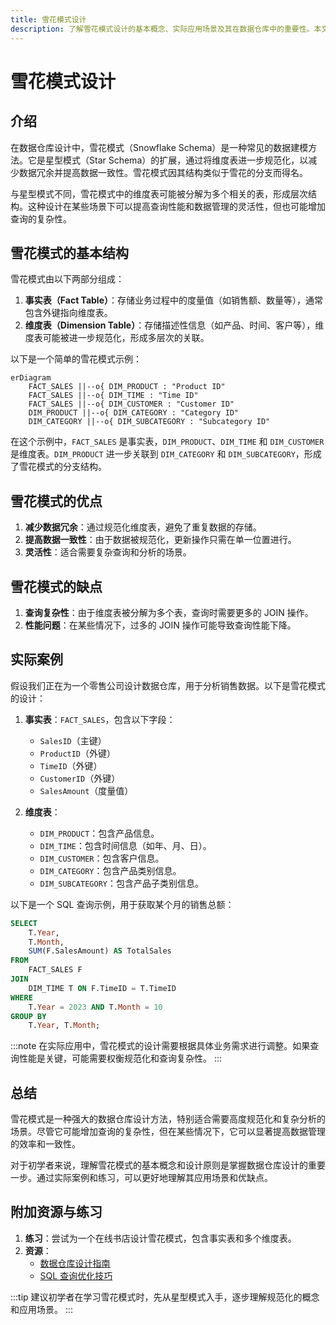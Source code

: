 ```yaml
---
title: 雪花模式设计
description: 了解雪花模式设计的基本概念、实际应用场景及其在数据仓库中的重要性。本文适合初学者，包含清晰的解释、代码示例和实际案例。
---
```


# 雪花模式设计

## 介绍

在数据仓库设计中，雪花模式（Snowflake Schema）是一种常见的数据建模方法。它是星型模式（Star Schema）的扩展，通过将维度表进一步规范化，以减少数据冗余并提高数据一致性。雪花模式因其结构类似于雪花的分支而得名。

与星型模式不同，雪花模式中的维度表可能被分解为多个相关的表，形成层次结构。这种设计在某些场景下可以提高查询性能和数据管理的灵活性，但也可能增加查询的复杂性。

## 雪花模式的基本结构

雪花模式由以下两部分组成：

1. **事实表（Fact Table）**：存储业务过程中的度量值（如销售额、数量等），通常包含外键指向维度表。
2. **维度表（Dimension Table）**：存储描述性信息（如产品、时间、客户等），维度表可能被进一步规范化，形成多层次的关联。

以下是一个简单的雪花模式示例：

```mermaid
erDiagram
    FACT_SALES ||--o{ DIM_PRODUCT : "Product ID"
    FACT_SALES ||--o{ DIM_TIME : "Time ID"
    FACT_SALES ||--o{ DIM_CUSTOMER : "Customer ID"
    DIM_PRODUCT ||--o{ DIM_CATEGORY : "Category ID"
    DIM_CATEGORY ||--o{ DIM_SUBCATEGORY : "Subcategory ID"
```

在这个示例中，`FACT_SALES` 是事实表，`DIM_PRODUCT`、`DIM_TIME` 和 `DIM_CUSTOMER` 是维度表。`DIM_PRODUCT` 进一步关联到 `DIM_CATEGORY` 和 `DIM_SUBCATEGORY`，形成了雪花模式的分支结构。

## 雪花模式的优点

1. **减少数据冗余**：通过规范化维度表，避免了重复数据的存储。
2. **提高数据一致性**：由于数据被规范化，更新操作只需在单一位置进行。
3. **灵活性**：适合需要复杂查询和分析的场景。

## 雪花模式的缺点

1. **查询复杂性**：由于维度表被分解为多个表，查询时需要更多的 JOIN 操作。
2. **性能问题**：在某些情况下，过多的 JOIN 操作可能导致查询性能下降。

## 实际案例

假设我们正在为一个零售公司设计数据仓库，用于分析销售数据。以下是雪花模式的设计：

1. **事实表**：`FACT_SALES`，包含以下字段：
   - `SalesID`（主键）
   - `ProductID`（外键）
   - `TimeID`（外键）
   - `CustomerID`（外键）
   - `SalesAmount`（度量值）

2. **维度表**：
   - `DIM_PRODUCT`：包含产品信息。
   - `DIM_TIME`：包含时间信息（如年、月、日）。
   - `DIM_CUSTOMER`：包含客户信息。
   - `DIM_CATEGORY`：包含产品类别信息。
   - `DIM_SUBCATEGORY`：包含产品子类别信息。

以下是一个 SQL 查询示例，用于获取某个月的销售总额：

```sql
SELECT 
    T.Year,
    T.Month,
    SUM(F.SalesAmount) AS TotalSales
FROM 
    FACT_SALES F
JOIN 
    DIM_TIME T ON F.TimeID = T.TimeID
WHERE 
    T.Year = 2023 AND T.Month = 10
GROUP BY 
    T.Year, T.Month;
```

:::note
在实际应用中，雪花模式的设计需要根据具体业务需求进行调整。如果查询性能是关键，可能需要权衡规范化和查询复杂性。
:::

## 总结

雪花模式是一种强大的数据仓库设计方法，特别适合需要高度规范化和复杂分析的场景。尽管它可能增加查询的复杂性，但在某些情况下，它可以显著提高数据管理的效率和一致性。

对于初学者来说，理解雪花模式的基本概念和设计原则是掌握数据仓库设计的重要一步。通过实际案例和练习，可以更好地理解其应用场景和优缺点。

## 附加资源与练习

1. **练习**：尝试为一个在线书店设计雪花模式，包含事实表和多个维度表。
2. **资源**：
   - [数据仓库设计指南](https://example.com/data-warehouse-design)
   - [SQL 查询优化技巧](https://example.com/sql-optimization)

:::tip
建议初学者在学习雪花模式时，先从星型模式入手，逐步理解规范化的概念和应用场景。
:::